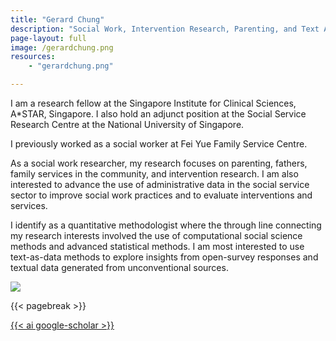 ```yaml
---
title: "Gerard Chung"
description: "Social Work, Intervention Research, Parenting, and Text Analysis"
page-layout: full
image: /gerardchung.png
resources:
    - "gerardchung.png"

---
```


::: column-page-inset
::: column-page-inset-left
I am a research fellow at the Singapore Institute for Clinical Sciences, A\*STAR, Singapore. I also hold an adjunct position at the Social Service Research Centre at the National University of Singapore.

I previously worked as a social worker at Fei Yue Family Service Centre.

As a social work researcher, my research focuses on parenting, fathers, family services in the community, and intervention research. I am also interested to advance the use of administrative data in the social service sector to improve social work practices and to evaluate interventions and services.

I identify as a quantitative methodologist where the through line connecting my research interests involved the use of computational social science methods and advanced statistical methods. I am most interested to use text-as-data methods to explore insights from open-survey responses and textual data generated from unconventional sources.
:::

::: {.column-margin .column-container}
![](gerardchung.png){.rounded}
:::
:::

{{< pagebreak >}}

::: {.column-page-inset .text-center}
```{=html}
<a class="btn btn-outline-dark", href="https://twitter.com/GerardChung" target="_blank" rel="noopener noreferrer">
    <i class="bi bi-twitter" role='img' aria-label='Twitter'></i>
</a>

<a class="btn btn-outline-dark", href="https://github.com/gerardchung" target="_blank" rel="noopener noreferrer">
    <i class="bi bi-github" role='img' aria-label='Github'></i>
</a>

<a class="btn btn-outline-dark", href="https://www.linkedin.com/in/gerardchung/" target="_blank" rel="noopener noreferrer">
    <i class="bi bi-linkedin" role='img' aria-label='LinkedIn'></i>
</a>

<a class="btn btn-outline-dark", href="https://scholar.google.com/citations?user=9aeYOx8AAAAJ&hl=en&inst=3212728378801010220" target="_blank" rel="noopener noreferrer"> {{< ai google-scholar >}}
    <i class="ai ai-google-scholar" role='img' aria-label='Google Scholar'></i>
</a>

<a class="btn btn-outline-dark", href="mailto:gcsk1982@gmail.com" target="_blank" rel="noopener noreferrer">
    <i class="ai bi-envelope" role='img' aria-label='email'></i>
</a>
```
:::
